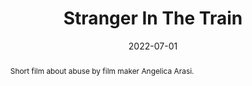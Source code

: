 ---
title: Stranger In The Train
tags:
    - post-production
abstract: Short film about abuse by film maker Angelica Arasi.
role: Sound Designer
date: 2022-07-01
client: Angelica Arasi
---
